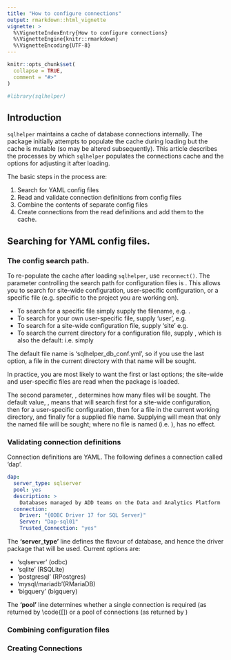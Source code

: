 ```yaml
---
title: "How to configure connections"
output: rmarkdown::html_vignette
vignette: >
  %\VignetteIndexEntry{How to configure connections}
  %\VignetteEngine{knitr::rmarkdown}
  %\VignetteEncoding{UTF-8}
---
```


```r
knitr::opts_chunk$set(
  collapse = TRUE,
  comment = "#>"
)
```

```r
#library(sqlhelper)
```

## Introduction 

`sqlhelper` maintains a cache of database connections internally. The package
initially attempts to populate the cache during loading but the cache is mutable
(so may be altered subsequently). This article describes the processes by which
`sqlhelper` populates the connections cache and the options for adjusting it
after loading.

The basic steps in the process are:

#. Search for YAML config files
#. Read and validate connection definitions from config files
#. Combine the contents of separate config files
#. Create connections from the read definitions and add them to the cache.

## Searching for YAML config files.

### The config search path.

To re-populate the cache after loading `sqlhelper`, use `reconnect()`. The parameter controlling the search path for configuration files is \code{.config_filename}. This allows you to search for site-wide configuration, user-specific configuration, or a specific file (e.g. specific to the project you are working on).

 * To search for a specific file simply supply the filename, e.g. \code{create_connections('my_config_file.yml')}.
 * To search for your own user-specific file, supply 'user', e.g. \code{create_connections('user')}
 * To search for a site-wide configuration file, supply 'site' e.g. \code{create_connections('site')}
 * To search the current directory for a configuration file, supply \code{NA}, which is also the default:
 i.e. simply \code{create_connections()}

The default file name is 'sqlhelper_db_conf.yml', so if you use the last option, a file in the current directory with that name will be sought.

In practice, you are most likely to want the first or last options; the site-wide and user-specific files are read when the package is loaded.

The second parameter, \code{exclusive}, determines how many files will be sought. The default value, \code{FALSE}, means that \code{sqlhelper} will search first for a site-wide configuration, then for a user-specific configuration, then for a file in the current working directory, and finally for a supplied file name. Supplying \code{exclusive=TRUE} will mean that only the named file will be sought; where no file is named (i.e. \code{.config_filename=NA}), \code{exclusive} has no effect.

### Validating connection definitions

Connection definitions are YAML. The following defines a connection called 'dap'. 

```yaml
dap:
  server_type: sqlserver
  pool: yes
  description: >
    Databases managed by ADD teams on the Data and Analytics Platform
  connection:
    Driver: "{ODBC Driver 17 for SQL Server}"
    Server: "Dap-sql01"
    Trusted_Connection: "yes"
```
The **'server_type'** line defines the flavour of database, and hence the driver package that will be used. Current options are:

* 'sqlserver' (odbc)
* 'sqlite' (RSQLite)
* 'postgresql' (RPostgres)
* 'mysql/mariadb'(RMariaDB)
* 'bigquery' (bigquery)

The **'pool'** line determines whether a single connection is required (as
returned by \code{\link{DBI::dbConnect}[]) or a pool of connections (as returned by
\code{pool::dbPool})

### Combining configuration files

### Creating Connections
 
